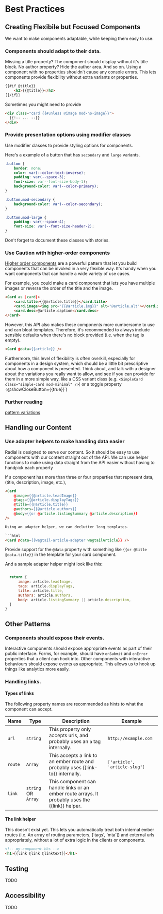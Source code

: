 
<Meta title="For Developers/Best Practices" />

# Best Practices

## Creating Flexibile but Focused Components

We want to make components adaptable, while keeping them easy to use.

### Components should adapt to their data.

Missing a title property? The component should display without it's title block. No author property? Hide the author area. And so on. Using a component with no properties shouldn't cause any console errors. This lets components provide flexibility without extra variants or properties.

```html
{{#if @title}}
	<h2>{{@title}}</h2>
{{/if}}
```

Sometimes you might need to provide

```html
<div class="card {{#unless @image mod-no-image}}">
  {{!-- ... --}}
</div>
```

### Provide presentation options using modifier classes

Use modifier classes to provide styling options for components.

Here's a example of a button that has `secondary` and `large` variants.

```css
.button {
	border: none;
	color: var(--color-text-inverse);
	padding: var(--space-3);
	font-size: var--font-size-body-1);
	background-color: var(--color-primary);
}

.button.mod-secondary {
	background-color: var(--color-secondary);
}

.button.mod-large {
	padding: var(--space-4);
	font-size: var(--font-size-header-2);
}
```

Don't forget to document these classes with stories.

### Use Caution with higher-order components

[Higher order components]() are a powerful pattern that let you build components that can be invoked in a very flexible way. It's handy when you want components that can handle a wide variety of use cases. 

For example, you could make a card component that lets you have multiple images or reverse the order of the title and the image.

```html
<Card as |card|>
	<card.title>{{@article.title}}</card.title>
	<card.image><img src="{{@article.img}}" alt="@article.alt"></card.image>
	<card.desc>@article.caption</card.desc>
</Card>
```

However, this API also makes these components more cumbersome to use and can bloat templates. Therefore, it's recommended to always include sensible defaults when there's no block provided (i.e. when the tag is empty).

```html
<Card @data={{article}} />
```

Furthermore, this level of flexibility is often overkill, especially for components in a design system, which should be a little bit prescriptive about how a component is presented.  Think about, and talk with a designer about the variations you really want to allow, and see if you can provide for them in a more simple way, like a CSS variant class (e.g. `<SimpleCard class="simple-card mod-minimal" />`) or a toggle property `(`@showCloseButton={{true}}`)

### Further reading

[pattern variations](https://bradfrost.com/blog/post/pattern-variations/)

## Handling our Content

### Use adapter helpers to make handling data easier

Radial is designed to serve our content. So it should be easy to use components with our content straight out of the API.  We can use helper functions to make using data straight from the API easier without having to handpick each property

If a component has more than three or four properties that represent data, (title, description, image, etc.), 

```html
<Card
	@image={{@article.leadImage}}
	@tags={{@article.displayTags}}
	@title={{@article.title}}
	@authors={{@article.authors}}
	@body={{or @article.listingSummary @article.description}}
/>

Using an adapter helper, we can declutter long templates.

```html
<Card @data={{wagtail-article-adapter wagtailArticle}} />
```

Provide support for the `@data` property with something like `{{or @title @data.title}}` in the template for your card component.

And a sample adapter helper might look like this:

```js

  return {
	  image: article.leadImage,
	  tags: article.displayTags,
	  title: article.title,
	  authors: article.authors,
	  body: article.listingSummary || article.description,
  }
}

```

## Other Patterns

### Components should expose their events.

Interactive components should expose appropriate events as part of their public interface. Forms, for example, should have `onSubmit` and `onError` properties that a client can hook into. Other components with interactive behaviours should expose events as appropriate. This allows us to hook up things like analytics more easily.

### Handling links.

#### Types of links
The following property names are recommended as hints to what the component can accept.

| Name |Type | Description | Example
|---|---|---|---|
|`url`|`string`| This property only accepts urls, and probably uses an `a` tag internally. | `http://example.com` |
|`route`|`Array`| This accepts a link to an ember route and probably uses {{link-to}} internally.| `['article', 'article-slug']` |
|`link`|`string` OR `Array`| This component can handle links or an ember route arrays. It probably uses the {{link}} helper. | |

#### The link helper
This doesn't exist yet. This lets you automatically treat both internal ember routes (i.e. An array of routing parameters, ['tags', 'mta']) and external urls appropriately, without a lot of extra logic in the clients or components.


```html
<!-- my-component.hbs -->
<h1>{{link @link @linktext}}</h1>
```

## Testing
TODO

## Accessibility
TODO

